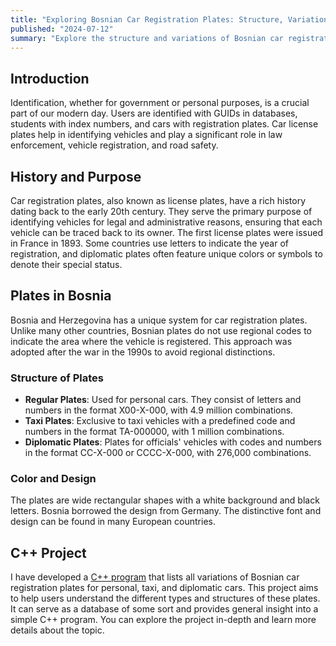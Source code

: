 ```yaml
---
title: "Exploring Bosnian Car Registration Plates: Structure, Variations, and a Unique C++ Project"
published: "2024-07-12"
summary: "Explore the structure and variations of Bosnian car registration plates, learn cool facts, and discover a unique C++ project that lists all possible plate variations. Check out our GitHub repository for more details."
---
```


## Introduction

Identification, whether for government or personal purposes, is a crucial part of our modern day. Users are identified with GUIDs in databases, students with index numbers, and cars with registration plates. Car license plates help in identifying vehicles and play a significant role in law enforcement, vehicle registration, and road safety.

## History and Purpose

Car registration plates, also known as license plates, have a rich history dating back to the early 20th century. They serve the primary purpose of identifying vehicles for legal and administrative reasons, ensuring that each vehicle can be traced back to its owner. The first license plates were issued in France in 1893. Some countries use letters to indicate the year of registration, and diplomatic plates often feature unique colors or symbols to denote their special status.

## Plates in Bosnia

Bosnia and Herzegovina has a unique system for car registration plates. Unlike many other countries, Bosnian plates do not use regional codes to indicate the area where the vehicle is registered. This approach was adopted after the war in the 1990s to avoid regional distinctions.

### Structure of Plates

- **Regular Plates**: Used for personal cars. They consist of letters and numbers in the format X00-X-000, with 4.9 million combinations.
- **Taxi Plates**: Exclusive to taxi vehicles with a predefined code and numbers in the format TA-000000, with 1 million combinations.
- **Diplomatic Plates**: Plates for officials' vehicles with codes and numbers in the format CC-X-000 or CCCC-X-000, with 276,000 combinations.

### Color and Design

The plates are wide rectangular shapes with a white background and black letters. Bosnia borrowed the design from Germany. The distinctive font and design can be found in many European countries.

## C++ Project

I have developed a [C++ program](https://github.com/BakirGracic/bih-registration-plates) that lists all variations of Bosnian car registration plates for personal, taxi, and diplomatic cars. This project aims to help users understand the different types and structures of these plates. It can serve as a database of some sort and provides general insight into a simple C++ program. You can explore the project in-depth and learn more details about the topic.
